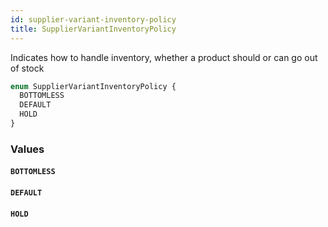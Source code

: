 ```yaml
---
id: supplier-variant-inventory-policy
title: SupplierVariantInventoryPolicy
---
```



Indicates how to handle inventory, whether a product should or can go out of stock


```graphql
enum SupplierVariantInventoryPolicy {
  BOTTOMLESS
  DEFAULT
  HOLD
}
```


### Values

#### `BOTTOMLESS` 




#### `DEFAULT` 




#### `HOLD` 






